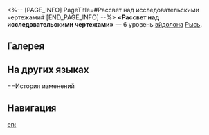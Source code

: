 <%-- [PAGE_INFO]
PageTitle=#Рассвет над исследовательскими чертежами#
[END_PAGE_INFO] --%>
{{Эйдолон Инфобокс
|Название         = Рассвет над исследовательскими чертежами
|Изображение      = Эйдолон Рассвет над исследовательскими чертежами.png
|Персонаж         = Рысь
|Уровень          = 6
|Длительность     = 
|Описание         = Эффект повышения макс. НР статуса Реакция выживания дополнительно повышается на 6% от макс. НР Рыси. Этот статус также повышает сопротивление эффектам цели на 30%.
|Свойство1        = 
|Масштабирование1 = 
}}
'''«Рассвет над исследовательскими чертежами»''' — 6 уровень [[эйдолон]]а [[Рысь]].

==Галерея==
{{Галерея|position=left|captionalign=center
|Персонаж Рысь Эйдолон 6.png|Осколок Эйдолона
}}

==На других языках==
{{На других языках
|en   = Dawn of Explorers' Chart
|zhs  = 测绘图纸的黎明
|zht  = 測繪圖紙的黎明
|ja   = {{Rubi|製図中|せいずちゅう}}に{{Rubi|迎|むか}}える{{Rubi|夜明|よあ}}け
|ko   = 설계도의 새벽
|es   = Alba del mapa de exploración
|fr   = Aube des explorateurs
|ru   = Рассвет над исследовательскими чертежами
|th   = Dawn of Explorers' Chart
|vi   = Bình Minh Của Bản Khảo Sát
|de   = Ein Sonnenaufgang mit Kartografiepapier
|id   = Dawn of Explorers' Chart
|pt   = Amanhecer do Mapa dos Exploradores
}}

==История изменений
{{История изменений|3.5}}

==Навигация==
{{Навык Навбокс|Рысь}}

[[en:]]